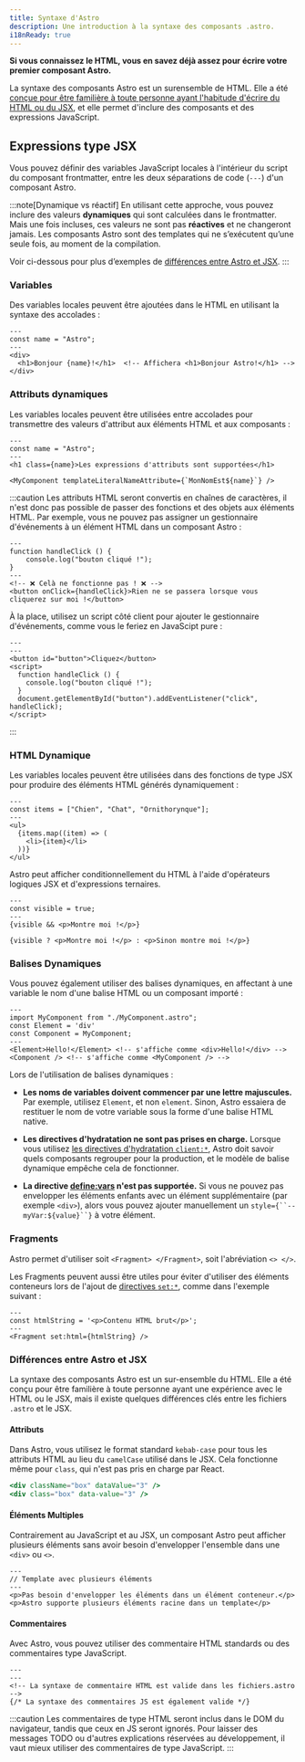 ```yaml
---
title: Syntaxe d'Astro
description: Une introduction à la syntaxe des composants .astro.
i18nReady: true
---
```


**Si vous connaissez le HTML, vous en savez déjà assez pour écrire votre premier composant Astro.**

La syntaxe des composants Astro est un surensemble de HTML. Elle a été [conçue pour être familière à toute personne ayant l'habitude d'écrire du HTML ou du JSX](#différences-entre-astro-et-jsx), et elle permet d'inclure des composants et des expressions JavaScript.


## Expressions type JSX

Vous pouvez définir des variables JavaScript locales à l'intérieur du script du composant frontmatter, entre les deux séparations de code (`---`) d'un composant Astro.

:::note[Dynamique vs réactif]
En utilisant cette approche, vous pouvez inclure des valeurs **dynamiques** qui sont calculées dans le frontmatter. Mais une fois incluses, ces valeurs ne sont pas **réactives** et ne changeront jamais. Les composants Astro sont des templates qui ne s’exécutent qu’une seule fois, au moment de la compilation.

Voir ci-dessous pour plus d’exemples de [différences entre Astro et JSX](#différences-entre-astro-et-jsx).
:::

### Variables

Des variables locales peuvent être ajoutées dans le HTML en utilisant la syntaxe des accolades :

```astro title="src/components/Variables.astro" "{name}"
---
const name = "Astro";
---
<div>
  <h1>Bonjour {name}!</h1>  <!-- Affichera <h1>Bonjour Astro!</h1> -->
</div>
```

### Attributs dynamiques

Les variables locales peuvent être utilisées entre accolades pour transmettre des valeurs d'attribut aux éléments HTML et aux composants :

```astro title="src/components/DynamicAttributes.astro" "{name}" "${name}"
---
const name = "Astro";
---
<h1 class={name}>Les expressions d'attributs sont supportées</h1>

<MyComponent templateLiteralNameAttribute={`MonNomEst${name}`} />
```

:::caution
Les attributs HTML seront convertis en chaînes de caractères, il n'est donc pas possible de passer des fonctions et des objets aux éléments HTML. 
Par exemple, vous ne pouvez pas assigner un gestionnaire d'événements à un élément HTML dans un composant Astro :

```astro title="dont-do-this.astro"
---
function handleClick () {
    console.log("bouton cliqué !");
}
---
<!-- ❌ Celà ne fonctionne pas ! ❌ -->
<button onClick={handleClick}>Rien ne se passera lorsque vous cliquerez sur moi !</button>
```

À la place, utilisez un script côté client pour ajouter le gestionnaire d'événements, comme vous le feriez en JavaScipt pure :

```astro title="do-this-instead.astro"
---
---
<button id="button">Cliquez</button>
<script>
  function handleClick () {
    console.log("bouton cliqué !");
  }
  document.getElementById("button").addEventListener("click", handleClick);
</script>
```
:::

### HTML Dynamique

Les variables locales peuvent être utilisées dans des fonctions de type JSX pour produire des éléments HTML générés dynamiquement :

```astro title="src/components/DynamicHtml.astro" "{item}"
---
const items = ["Chien", "Chat", "Ornithorynque"];
---
<ul>
  {items.map((item) => (
    <li>{item}</li>
  ))}
</ul>
```

Astro peut afficher conditionnellement du HTML à l'aide d'opérateurs logiques JSX et d'expressions ternaires.

```astro title="src/components/ConditionalHtml.astro" "visible"
---
const visible = true;
---
{visible && <p>Montre moi !</p>}

{visible ? <p>Montre moi !</p> : <p>Sinon montre moi !</p>}
```

### Balises Dynamiques

Vous pouvez également utiliser des balises dynamiques, en affectant à une variable le nom d'une balise HTML ou un composant importé :

```astro title="src/components/DynamicTags.astro" /Element|(?<!My)Component/
---
import MyComponent from "./MyComponent.astro";
const Element = 'div'
const Component = MyComponent;
---
<Element>Hello!</Element> <!-- s'affiche comme <div>Hello!</div> -->
<Component /> <!-- s'affiche comme <MyComponent /> -->
```

Lors de l'utilisation de balises dynamiques :

- **Les noms de variables doivent commencer par une lettre majuscules.** Par exemple, utilisez `Element`, et non `element`. Sinon, Astro essaiera de restituer le nom de votre variable sous la forme d'une balise HTML native.

- **Les directives d'hydratation ne sont pas prises en charge.** Lorsque vous utilisez [les directives d'hydratation `client:*`](/fr/guides/framework-components/#hydratation-des-composants-interactifs), Astro doit savoir quels composants regrouper pour la production, et le modèle de balise dynamique empêche cela de fonctionner.

- **La directive [define:vars](/fr/reference/directives-reference/#definevars) n'est pas supportée.** Si vous ne pouvez pas envelopper les éléments enfants avec un élément supplémentaire (par exemple `<div>`), alors vous pouvez ajouter manuellement un `style={``--myVar:${value}``}` à votre élément.

### Fragments

Astro permet d'utiliser soit `<Fragment> </Fragment>`, soit l'abréviation `<> </>`.

Les Fragments peuvent aussi être utiles pour éviter d'utiliser des éléments conteneurs lors de l'ajout de [directives `set:*`](/fr/reference/directives-reference/#sethtml), comme dans l'exemple suivant :

```astro title="src/components/SetHtml.astro" "Fragment"
---
const htmlString = '<p>Contenu HTML brut</p>';
---
<Fragment set:html={htmlString} />
```

### Différences entre Astro et JSX

La syntaxe des composants Astro est un sur-ensemble du HTML. Elle a été conçu pour être familière à toute personne ayant une expérience avec le HTML ou le JSX, mais il existe quelques différences clés entre les fichiers `.astro` et le JSX.

#### Attributs

Dans Astro, vous utilisez le format standard `kebab-case` pour tous les attributs HTML au lieu du `camelCase` utilisé dans le JSX. Cela fonctionne même pour `class`, qui n'est pas pris en charge par React.

```jsx del={1} ins={2} title="example.astro"
<div className="box" dataValue="3" />
<div class="box" data-value="3" />
```

#### Éléments Multiples

Contrairement au JavaScript et au JSX, un composant Astro peut afficher plusieurs éléments sans avoir besoin d'envelopper l'ensemble dans une `<div>` ou `<>`.

```astro title="src/components/RootElements.astro"
---
// Template avec plusieurs éléments
---
<p>Pas besoin d'envelopper les éléments dans un élément conteneur.</p>
<p>Astro supporte plusieurs éléments racine dans un template</p>
```

#### Commentaires

Avec Astro, vous pouvez utiliser des commentaire HTML standards ou des commentaires type JavaScript.

```astro title="example.astro"
---
---
<!-- La syntaxe de commentaire HTML est valide dans les fichiers.astro -->
{/* La syntaxe des commentaires JS est également valide */}
```

:::caution
Les commentaires de type HTML seront inclus dans le DOM du navigateur, tandis que ceux en JS seront ignorés. Pour laisser des messages TODO ou d'autres explications réservées au développement, il vaut mieux utiliser des commentaires de type JavaScript.
:::
